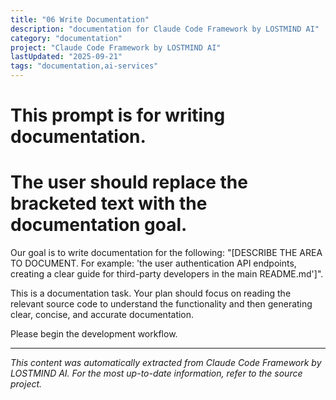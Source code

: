 ```yaml
---
title: "06 Write Documentation"
description: "documentation for Claude Code Framework by LOSTMIND AI"
category: "documentation"
project: "Claude Code Framework by LOSTMIND AI"
lastUpdated: "2025-09-21"
tags: "documentation,ai-services"
---
```


# This prompt is for writing documentation.
# The user should replace the bracketed text with the documentation goal.

Our goal is to write documentation for the following: "[DESCRIBE THE AREA TO DOCUMENT. For example: 'the user authentication API endpoints, creating a clear guide for third-party developers in the main README.md']".

This is a documentation task. Your plan should focus on reading the relevant source code to understand the functionality and then generating clear, concise, and accurate documentation.

Please begin the development workflow.


---
*This content was automatically extracted from Claude Code Framework by LOSTMIND AI. For the most up-to-date information, refer to the source project.*

